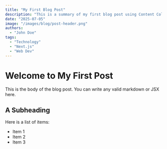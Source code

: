 ```yaml
---
title: "My First Blog Post"
description: "This is a summary of my first blog post using Content Collections."
date: "2025-07-05"
image: "/images/blog/post-header.png"
authors:
  - "John Doe"
tags:
  - "Technology"
  - "Next.js"
  - "Web Dev"
---
```


# Welcome to My First Post

This is the body of the blog post. You can write any valid markdown or JSX here.

## A Subheading

Here is a list of items:

- Item 1
- Item 2
- Item 3
